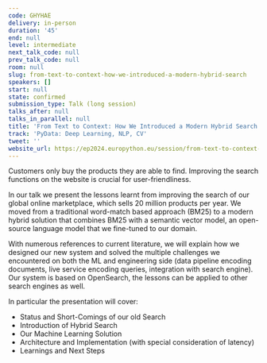 ```yaml
---
code: GHYHAE
delivery: in-person
duration: '45'
end: null
level: intermediate
next_talk_code: null
prev_talk_code: null
room: null
slug: from-text-to-context-how-we-introduced-a-modern-hybrid-search
speakers: []
start: null
state: confirmed
submission_type: Talk (long session)
talks_after: null
talks_in_parallel: null
title: 'From Text to Context: How We Introduced a Modern Hybrid Search'
track: 'PyData: Deep Learning, NLP, CV'
tweet: ''
website_url: https://ep2024.europython.eu/session/from-text-to-context-how-we-introduced-a-modern-hybrid-search
---
```


Customers only buy the products they are able to find. Improving the search functions on the website is crucial for user-friendliness.

In our talk we present the lessons learnt from improving the search of our global online marketplace, which sells 20 million products per year. We moved from a traditional word-match based approach (BM25) to a modern hybrid solution that combines BM25 with a semantic vector model, an open-source language model that we fine-tuned to our domain.

With numerous references to current literature, we will explain how we designed our new system and solved the multiple challenges we encountered on both the ML and engineering side (data pipeline encoding documents, live service encoding queries, integration with search engine). Our system is based on OpenSearch, the lessons can be applied to other search engines as well.

In particular the presentation will cover:
- Status and Short-Comings of our old Search
- Introduction of Hybrid Search
- Our Machine Learning Solution
- Architecture and Implementation (with special consideration of latency)
- Learnings and Next Steps
